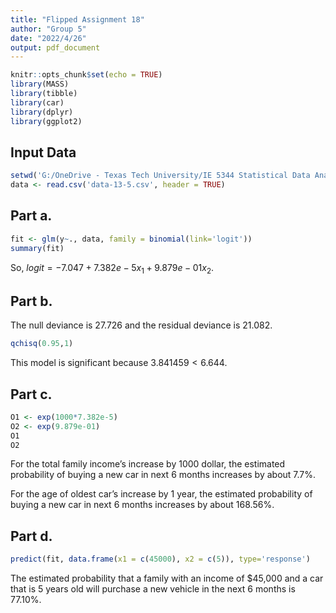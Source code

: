 ---
title: "Flipped Assignment 18"
author: "Group 5"
date: "2022/4/26"
output: pdf_document
---

```{r setup, include=FALSE}
knitr::opts_chunk$set(echo = TRUE)
library(MASS)
library(tibble)
library(car)
library(dplyr)
library(ggplot2)
```

## Input Data
```{r setup1, echo=TRUE}
setwd('G:/OneDrive - Texas Tech University/IE 5344 Statistical Data Analysis/Flipped Assignment 18')
data <- read.csv('data-13-5.csv', header = TRUE)
```

## Part a.
```{r 1, echo=TRUE}
fit <- glm(y~., data, family = binomial(link='logit'))
summary(fit)
```

So, $logit = -7.047 + 7.382e-5x_1 + 9.879e-01x_2$.

## Part b.

The null deviance is 27.726 and the residual deviance is 21.082.

```{r 2, echo=TRUE}
qchisq(0.95,1)
```

This model is significant because $3.841459 < 6.644$.

## Part c.
```{r 3, echo=TRUE}
O1 <- exp(1000*7.382e-5)
O2 <- exp(9.879e-01)
O1
O2
```
For the total family income's increase by $1000$ dollar, the estimated probability of buying a new car in next 6 months increases by about 7.7%.

For the age of oldest car's increase by 1 year, the estimated probability of buying a new car in next 6 months increases by about 168.56%.

## Part d.
```{r 4, echo=TRUE}
predict(fit, data.frame(x1 = c(45000), x2 = c(5)), type='response')
```

The estimated probability that a family with an income of $45,000 and a car that is 5 years old will purchase a new vehicle in the next 6 months is 77.10%.